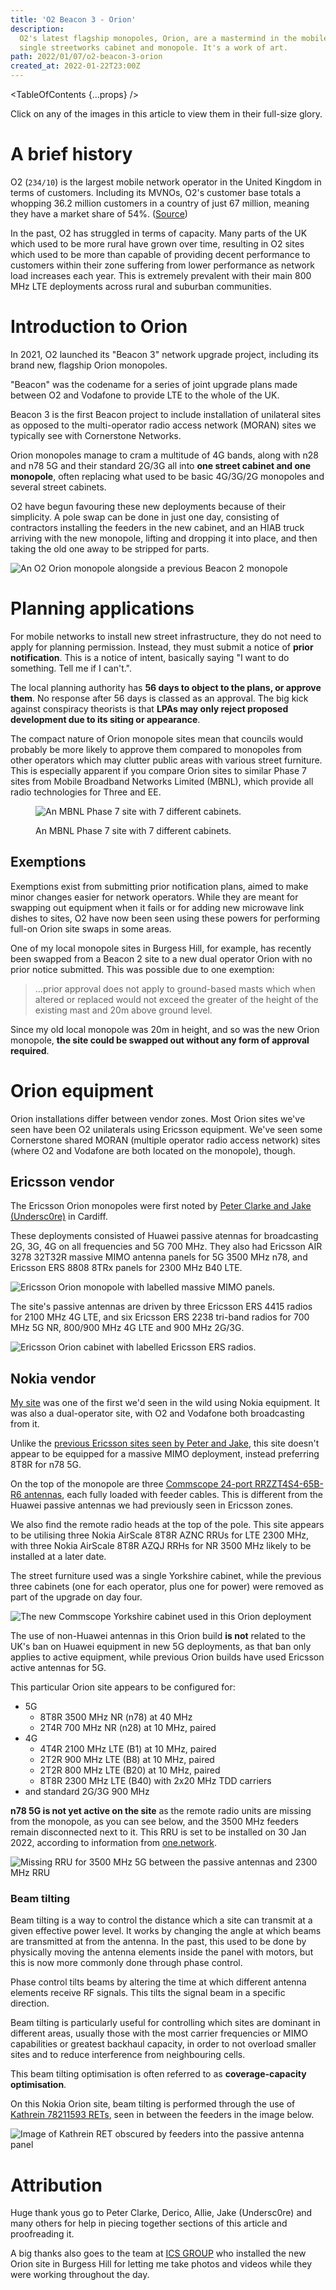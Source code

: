 ```yaml
---
title: 'O2 Beacon 3 - Orion'
description:
  O2's latest flagship monopoles, Orion, are a mastermind in the mobile networking world, cramming two 5G carriers and tonnes of 4G bands into a
  single streetworks cabinet and monopole. It's a work of art.
path: 2022/01/07/o2-beacon-3-orion
created_at: 2022-01-22T23:00Z
---
```



<TableOfContents {...props} />

<FactBox title="Note">

Click on any of the images in this article to view them in their full-size glory.

</FactBox>

# A brief history

O2 (<Tooltip text="MCC: 234, MNC: 10"><code>234/10</code></Tooltip>) is the largest mobile network operator in the United Kingdom in terms of
customers. Including its <Tooltip text="Mobile virtual network operators">MVNOs</Tooltip>, O2's customer base totals a whopping 36.2 million
customers in a country of just 67 million, meaning they have a market share of 54%.
([Source](https://news.o2.co.uk/press-release/o2-continues-customer-growth-and-profitability-as-it-supports-uk-through-pandemic))

In the past, O2 has struggled in terms of capacity. Many parts of the UK which used to be more rural have grown over time, resulting in O2 sites
which used to be more than capable of providing decent performance to customers within their zone suffering from lower performance as network
load increases each year. This is extremely prevalent with their main 800 MHz LTE deployments across rural and suburban communities.

# Introduction to Orion

In 2021, O2 launched its "Beacon 3" network upgrade project, including its brand new, flagship Orion monopoles.

<FactBox>

"Beacon" was the codename for a series of joint upgrade plans made between O2 and Vodafone to provide LTE to the whole of the UK.

Beacon 3 is the first Beacon project to include installation of <Tooltip text="one network operator">unilateral</Tooltip> sites as opposed to the
multi-operator radio access network (MORAN) sites we typically see with Cornerstone Networks.

</FactBox>

Orion monopoles manage to cram a multitude of 4G bands, along with n28 and n78 5G and their standard 2G/3G all into **one street cabinet and one
monopole**, often replacing what used to be basic 4G/3G/2G monopoles and several street cabinets.

O2 have begun favouring these new deployments because of their simplicity. A pole swap can be done in just one day, consisting of contractors
installing the feeders in the new cabinet, and an HIAB truck arriving with the new monopole, lifting and dropping it into place, and then taking
the old one away to be stripped for parts.

![An O2 Orion monopole alongside a previous Beacon 2 monopole](./orion_vs_old.jpg)

# Planning applications

For mobile networks to install new street infrastructure, they do not need to apply for planning permission. Instead, they must submit a notice
of **prior notification**. This is a notice of intent, basically saying "I want to do something. Tell me if I can't.".

The local planning authority has **56 days to object to the plans, or approve them**. No response after 56 days is classed as an approval. The
big kick against conspiracy theorists is that **LPAs may only reject proposed development due to its siting or appearance**.

The compact nature of Orion monopole sites mean that councils would probably be more likely to approve them compared to monopoles from other
operators which may clutter public areas with various street furniture. This is especially apparent if you compare Orion sites to similar Phase 7
sites from Mobile Broadband Networks Limited (MBNL), which provide all radio technologies for Three and EE.

<figure>

![An MBNL Phase 7 site with 7 different cabinets.](./mbnl-phase-7-streetworks.jpg)

<figcaption>

An MBNL Phase 7 site with 7 different cabinets.

</figcaption>
</figure>

## Exemptions

Exemptions exist from submitting prior notification plans, aimed to make minor changes easier for network operators. While they are meant for
swapping out equipment when it fails or for adding new microwave link dishes to sites, O2 have now been seen using these powers for performing
full-on Orion site swaps in some areas.

One of my local monopole sites in Burgess Hill, for example, has recently been swapped from a Beacon 2 site to a new dual operator Orion with no
prior notice submitted. This was possible due to one exemption:

> ...prior approval does not apply to ground-based masts which when altered or replaced would not exceed the greater of the height of the
> existing mast and 20m above ground level.

Since my old local monopole was 20m in height, and so was the new Orion monopole, **the site could be swapped out without any form of approval
required**.

# Orion equipment

Orion installations differ between vendor zones. Most Orion sites we've seen have been O2 <Tooltip text="single operator">unilaterals</Tooltip>
using Ericsson equipment. We've seen some Cornerstone shared MORAN (multiple operator radio access network) sites (where O2 and Vodafone are both
located on the monopole), though.

## Ericsson vendor

The Ericsson Orion monopoles were first noted by [Peter Clarke and Jake (Undersc0re)](https://www.youtube.com/watch?v=ou_CGjbQ8uc) in Cardiff.

These deployments consisted of Huawei passive atennas for broadcasting 2G, 3G, 4G on all frequencies and 5G 700 MHz. They also had Ericsson AIR
3278 32T32R massive MIMO antenna panels for 5G 3500 MHz n78, and Ericsson ERS 8808 8TRx panels for 2300 MHz B40 LTE.

![Ericsson Orion monopole with labelled massive MIMO panels.](./ericsson-orion.png)

The site's passive antennas are driven by three Ericsson ERS 4415 radios for 2100 MHz 4G LTE, and six Ericsson ERS 2238 tri-band radios for 700
MHz 5G NR, 800/900 MHz 4G LTE and 900 MHz 2G/3G.

![Ericsson Orion cabinet with labelled Ericsson ERS radios.](./ercisson-orion-cab.png)

## Nokia vendor

[My site](https://www.google.com/maps/place/50%C2%B058'00.2%22N+0%C2%B008'13.7%22W/@50.9667335,-0.1376914,19z) was one of the first we'd seen in
the wild using Nokia equipment. It was also a dual-operator site, with O2 and Vodafone both broadcasting from it.

Unlike the [previous Ericsson sites seen by Peter and Jake](https://www.youtube.com/watch?v=ou_CGjbQ8uc), this site doesn't appear to be equipped
for a massive MIMO deployment, instead preferring 8T8R for n78 5G.

On the top of the monopole are three
[Commscope 24-port RRZZT4S4-65B-R6 antennas](https://www.commscope.com/product-type/antennas/base-station-antennas-equipment/base-station-antennas/itemrrzzt4s4-65b-r6/),
each fully loaded with feeder cables. This is different from the Huawei passive antennas we had previously seen in Ericsson zones.

We also find the remote radio heads at the top of the pole. This site appears to be utilising three Nokia AirScale 8T8R AZNC RRUs for LTE 2300
MHz, with three Nokia AirScale 8T8R AZQJ RRHs for NR 3500 MHz likely to be installed at a later date.

The street furniture used was a single Yorkshire cabinet, while the previous three cabinets (one for each operator, plus one for power) were
removed as part of the upgrade on day four.

![The new Commscope Yorkshire cabinet used in this Orion deployment](./commscope_cabinet.jpg)

<FactBox title="It's worth knowing...">

The use of non-Huawei antennas in this Orion build **is not** related to the UK's ban on Huawei equipment in new 5G deployments, as that ban only
applies to active equipment, while previous Orion builds have used Ericsson active antennas for 5G.

</FactBox>

This particular Orion site appears to be configured for:

- 5G
  - 8T8R 3500 MHz NR (n78) at 40 MHz
  - 2T4R 700 MHz NR (n28) at 10 MHz, paired
- 4G
  - 4T4R 2100 MHz LTE (B1) at 10 MHz, paired
  - 2T2R 900 MHz LTE (B8) at 10 MHz, paired
  - 2T2R 800 MHz LTE (B20) at 10 MHz, paired
  - 8T8R 2300 MHz LTE (B40) with 2x20 MHz TDD carriers
- and standard 2G/3G 900 MHz

**n78 5G is not yet active on the site** as the remote radio units are missing from the monopole, as you can see below, and the 3500 MHz feeders
remain disconnected next to it. This RRU is set to be installed on 30 Jan 2022, according to information from
[one.network](https://one.network/).

![Missing RRU for 3500 MHz 5G between the passive antennas and 2300 MHz RRU](./missing-rru.png)

### Beam tilting

Beam tilting is a way to control the distance which a site can transmit at a given effective power level. It works by changing the angle at which
beams are transmitted at from the antenna. In the past, this used to be done by physically moving the antenna elements inside the panel with
motors, but this is now more commonly done through phase control.

Phase control tilts beams by altering the time at which different antenna elements receive RF signals. This tilts the signal beam in a specific
direction.

<FactBox>

Beam tilting is particularly useful for controlling which sites are dominant in different areas, usually those with the most carrier frequencies
or MIMO capabilities or greatest backhaul capacity, in order to not overload smaller sites and to reduce interference from neighbouring cells.

This beam tilting optimisation is often referred to as **coverage-capacity optimisation**.

</FactBox>

On this Nokia Orion site, beam tilting is performed through the use of
[Kathrein 78211593 RETs](https://marketplace.shields-e.com/Product/Details/78211593), seen in between the feeders in the image below.

![Image of Kathrein RET obscured by feeders into the passive antenna panel](./kathrein-rets.jpg)

# Attribution

Huge thank yous go to Peter Clarke, Derico, Allie, Jake (Undersc0re) and many others for help in piecing together sections of this article and
proofreading it.

A big thanks also goes to the team at [ICS GROUP](https://www.linkedin.com/company/intelligent-communications-solutions-limited/) who installed
the new Orion site in Burgess Hill for letting me take photos and videos while they were working throughout the day.

<!--
- Kathrein 78211593 https://marketplace.shields-e.com/Product/Details/78211593
  - RET - tilting the antenna
    - no longer motors -- phase control
    - altering the time antennas receive the signal changes the tilt
  - https://en.wikipedia.org/wiki/Beam_tilt
- feeder tag - CAL -> calibration port
  - for beams, esp high TRx levels
- n78 5G 8TRx
  - missing 5G RRUs
- Commscope antennas, rather than typical Huawei https://www.commscope.com/product-type/antennas/base-station-antennas-equipment/base-station-antennas/itemrrzzt4s4-65b-r6/
  - high port config
-->
